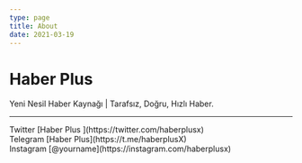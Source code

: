 ```yaml
---
type: page
title: About
date: 2021-03-19
---
```


# Haber Plus

Yeni Nesil Haber Kaynağı | Tarafsız, Doğru, Hızlı Haber.




---

<div>
  Twitter [Haber Plus ](https://twitter.com/haberplusx)
  <br />
  Telegram [Haber Plus](https://t.me/haberplusX)
  <br />
  Instagram [@yourname](https://instagram.com/haberplusx)
  </div>
